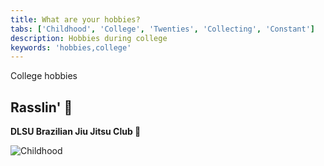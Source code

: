 ```yaml
---
title: What are your hobbies?
tabs: ['Childhood', 'College', 'Twenties', 'Collecting', 'Constant']
description: Hobbies during college
keywords: 'hobbies,college'
---
```


<PageDescription>

College hobbies 

</PageDescription>

## Rasslin' 🤼 

**DLSU Brazilian Jiu Jitsu Club 🥋**

<Row>
<Column colMd={8} colLg={8}>

![Childhood](./images/IMG_0824.jpeg) 
</Column>

</Row>

